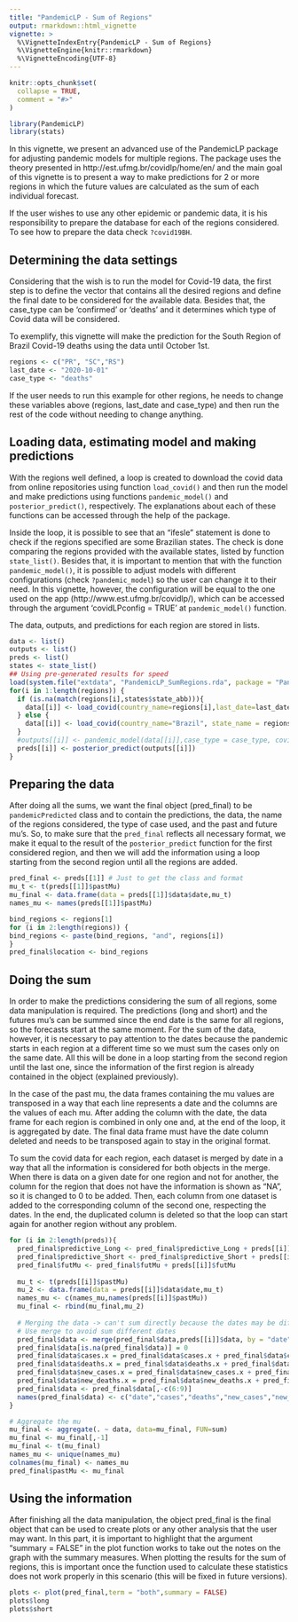 ```yaml
---
title: "PandemicLP - Sum of Regions"
output: rmarkdown::html_vignette
vignette: >
  %\VignetteIndexEntry{PandemicLP - Sum of Regions}
  %\VignetteEngine{knitr::rmarkdown}
  %\VignetteEncoding{UTF-8}
---
```


```r
knitr::opts_chunk$set(
  collapse = TRUE,
  comment = "#>"
)
```

```r
library(PandemicLP)
library(stats)
```

In this vignette, we present an advanced use of the PandemicLP package for adjusting pandemic models for multiple regions. The package uses the theory presented in http://est.ufmg.br/covidlp/home/en/ and the main goal of this vignette is to present a way to make predictions for 2 or more regions in which the future values are calculated as the sum of each individual forecast. 

If the user wishes to use any other epidemic or pandemic data, it is his responsibility to prepare the database for each of the regions considered. To see how to prepare the data check `?covid19BH`.

## Determining the data settings

Considering that the wish is to run the model for Covid-19 data, the first step is to define the vector that contains all the desired regions and define the final date to be considered for the available data. Besides that, the case_type can be 'confirmed' or 'deaths' and it determines which type of Covid data will be considered.

To exemplify, this vignette will make the prediction for the South Region of Brazil Covid-19 deaths using the data until October 1st.

```r
regions <- c("PR", "SC","RS")
last_date <- "2020-10-01"
case_type <- "deaths"
```

If the user needs to run this example for other regions, he needs to change these variables above (regions, last_date and case_type) and then run the rest of the code without needing to change anything.

## Loading data, estimating model and making predictions

With the regions well defined, a loop is created to download the covid data from online repositories using function `load_covid()` and then run the model and make predictions using functions `pandemic_model()` and `posterior_predict()`, respectively. The explanations about each of these functions can be accessed through the help of the package. 

Inside the loop, it is possible to see that an "ifesle" statement is done to check if the regions specified are some Brazilian states. The check is done comparing the regions provided with the available states, listed by function `state_list()`. Besides that, it is important to mention that with the function `pandemic_model()`, it is possible to adjust models with different configurations (check `?pandemic_model`) so the user can change it to their need. In this vignette, however, the configuration will be equal to the one used on the app (http://www.est.ufmg.br/covidlp/), which can be accessed through the argument 'covidLPconfig = TRUE' at `pandemic_model()` function. 

The data, outputs, and predictions for each region are stored in lists. 

```r
data <- list()
outputs <- list()
preds <- list()
states <- state_list()
## Using pre-generated results for speed
load(system.file("extdata", "PandemicLP_SumRegions.rda", package = "PandemicLP")) # load outputs
for(i in 1:length(regions)) { 
  if (is.na(match(regions[i],states$state_abb))){
    data[[i]] <- load_covid(country_name=regions[i],last_date=last_date)
  } else {
    data[[i]] <- load_covid(country_name="Brazil", state_name = regions[i],last_date=last_date)
  }
  #outputs[[i]] <- pandemic_model(data[[i]],case_type = case_type, covidLPconfig = TRUE)
  preds[[i]] <- posterior_predict(outputs[[i]])
}
```


## Preparing the data 

After doing all the sums, we want the final object (pred_final) to be `pandemicPredicted` class and to contain the predictions, the data, the name of the regions considered, the type of case used, and the past and future mu's. So, to make sure that the `pred_final` reflects all necessary format, we make it equal to the result of the `posterior_predict` function for the first considered region, and then we will add the information using a loop starting from the second region until all the regions are added.

```r
pred_final <- preds[[1]] # Just to get the class and format
mu_t <- t(preds[[1]]$pastMu)
mu_final <- data.frame(data = preds[[1]]$data$date,mu_t)
names_mu <- names(preds[[1]]$pastMu)

bind_regions <- regions[1]
for (i in 2:length(regions)) {
bind_regions <- paste(bind_regions, "and", regions[i])
}
pred_final$location <- bind_regions
```

## Doing the sum

In order to make the predictions considering the sum of all regions, some data manipulation is required. The predictions (long and short) and the futures mu's can be summed since the end date is the same for all regions, so the forecasts start at the same moment. For the sum of the data, however, it is necessary to pay attention to the dates because the pandemic starts in each region at a different time so we must sum the cases only on the same date. All this will be done in a loop starting from the second region until the last one, since the information of the first region is already contained in the object  (explained previously).

In the case of the past mu, the data frames containing the mu values are transposed in a way that each line represents a date and the columns are the values of each mu. After adding the column with the date, the data frame for each region is combined in only one and, at the end of the loop, it is aggregated by date. The final data frame must have the date column deleted and needs to be transposed again to stay in the original format.

To sum the covid data for each region, each dataset is merged by date in a way that all the information is considered for both objects in the merge. When there is data on a given date for one region and not for another, the column for the region that does not have the information is shown as "NA", so it is changed to 0 to be added. Then, each column from one dataset is added to the corresponding column of the second one, respecting the dates. In the end, the duplicated column is deleted so that the loop can start again for another region without any problem. 

```r
for (i in 2:length(preds)){
  pred_final$predictive_Long <- pred_final$predictive_Long + preds[[i]]$predictive_Long
  pred_final$predictive_Short <- pred_final$predictive_Short + preds[[i]]$predictive_Short
  pred_final$futMu <- pred_final$futMu + preds[[i]]$futMu
  
  mu_t <- t(preds[[i]]$pastMu)
  mu_2 <- data.frame(data = preds[[i]]$data$date,mu_t)
  names_mu <- c(names_mu,names(preds[[i]]$pastMu))
  mu_final <- rbind(mu_final,mu_2)
  
  # Merging the data -> can't sum directly because the dates may be different
  # Use merge to avoid sum different dates
  pred_final$data <- merge(pred_final$data,preds[[i]]$data, by = "date", all = TRUE)
  pred_final$data[is.na(pred_final$data)] = 0
  pred_final$data$cases.x = pred_final$data$cases.x + pred_final$data$cases.y
  pred_final$data$deaths.x = pred_final$data$deaths.x + pred_final$data$deaths.y
  pred_final$data$new_cases.x = pred_final$data$new_cases.x + pred_final$data$new_cases.y
  pred_final$data$new_deaths.x = pred_final$data$new_deaths.x + pred_final$data$new_deaths.y
  pred_final$data <- pred_final$data[,-c(6:9)]
  names(pred_final$data) <- c("date","cases","deaths","new_cases","new_deaths")
}

# Aggregate the mu
mu_final <- aggregate(. ~ data, data=mu_final, FUN=sum)
mu_final <- mu_final[,-1]
mu_final <- t(mu_final)
names_mu <- unique(names_mu)
colnames(mu_final) <- names_mu
pred_final$pastMu <- mu_final
```

## Using the information

After finishing all the data manipulation, the object pred_final is the final object that can be used to create plots or any other analysis that the user may want. In this part, it is important to highlight that the argument "summary = FALSE" in the plot function works to take out the notes on the graph with the summary measures. When plotting the results for the sum of regions, this is important once the function used to calculate these statistics does not work properly in this scenario (this will be fixed in future versions).

```r
plots <- plot(pred_final,term = "both",summary = FALSE)
plots$long
plots$short
```
